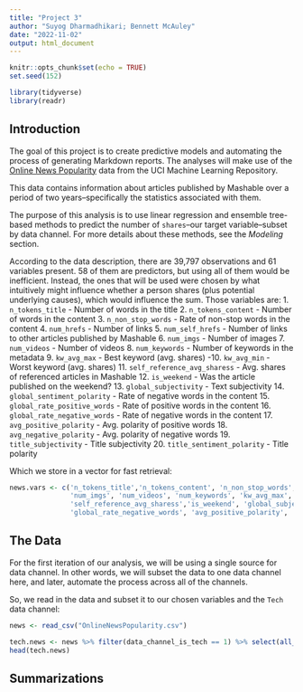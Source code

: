 ```yaml
---
title: "Project 3"
author: "Suyog Dharmadhikari; Bennett McAuley"
date: "2022-11-02"
output: html_document
---
```


```r
knitr::opts_chunk$set(echo = TRUE)
set.seed(152)

library(tidyverse)
library(readr)
```

## Introduction

The goal of this project is to create predictive models and automating the process of generating Markdown reports. The analyses will make use of the [Online News Popularity](https://archive.ics.uci.edu/ml/datasets/Online+News+Popularity) data from the UCI Machine Learning Repository.

This data contains information about articles published by Mashable over a period of two years--specifically the statistics associated with them.

The purpose of this analysis is to use linear regression and ensemble tree-based methods to predict the number of `shares`--our target variable--subset by data channel. For more details about these methods, see the _Modeling_ section.

According to the data description, there are 39,797 observations and 61 variables present. 58 of them are predictors, but using all of them would be inefficient. Instead, the ones that will be used were chosen by what intuitively might influence whether a person shares (plus potential underlying causes), which would influence the sum. Those variables are:
1. `n_tokens_title` - Number of words in the title
2. `n_tokens_content` - Number of words in the content
3. `n_non_stop_words` - Rate of non-stop words in the content
4. `num_hrefs` - Number of links
5. `num_self_hrefs` - Number of links to other articles published by Mashable
6. `num_imgs` - Number of images
7. `num_videos` - Number of videos
8. `num_keywords` - Number of keywords in the metadata
9. `kw_avg_max` - Best keyword (avg. shares)
-10. `kw_avg_min` - Worst keyword (avg. shares)
11. `self_reference_avg_sharess` - Avg. shares of referenced articles in Mashable
12. `is_weekend` - Was the article published on the weekend?
13. `global_subjectivity` - Text subjectivity
14. `global_sentiment_polarity` - Rate of negative words in the content
15. `global_rate_positive_words` - Rate of positive words in the content
16. `global_rate_negative_words` - Rate of negative words in the content
17. `avg_positive_polarity` - Avg. polarity of positive words
18. `avg_negative_polarity` - Avg. polarity of negative words
19. `title_subjectivity` - Title subjectivity
20. `title_sentiment_polarity` - Title polarity

Which we store in a vector for fast retrieval:
```r
news.vars <- c('n_tokens_title','n_tokens_content', 'n_non_stop_words', 'num_hrefs', 'num_self_hrefs',
               'num_imgs', 'num_videos', 'num_keywords', 'kw_avg_max', 'kw_avg_min',
               'self_reference_avg_sharess','is_weekend', 'global_subjectivity', 'global_sentiment_polarity', 'global_rate_positive_words',
               'global_rate_negative_words', 'avg_positive_polarity', 'avg_negative_polarity', 'title_subjectivity', 'title_sentiment_polarity')
```

## The Data

For the first iteration of our analysis, we will be using a single source for data channel. In other words, we will subset the data to one data channel here, and later, automate the process across all of the channels.

So, we read in the data and subset it to our chosen variables and the `Tech` data channel:

```r
news <- read_csv("OnlineNewsPopularity.csv")

tech.news <- news %>% filter(data_channel_is_tech == 1) %>% select(all_of(news.vars), shares) 
head(tech.news)
```

## Summarizations